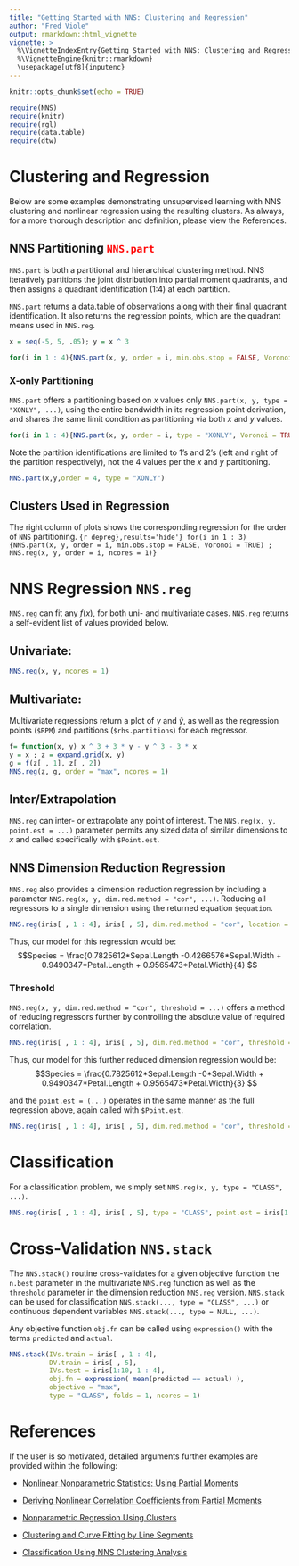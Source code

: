 ---
title: "Getting Started with NNS: Clustering and Regression"
author: "Fred Viole"
output: rmarkdown::html_vignette
vignette: >
  %\VignetteIndexEntry{Getting Started with NNS: Clustering and Regression}
  %\VignetteEngine{knitr::rmarkdown}
  \usepackage[utf8]{inputenc}
---

```{r setup, include=FALSE}
knitr::opts_chunk$set(echo = TRUE)
```

```{r setup2, message=FALSE}
require(NNS)
require(knitr)
require(rgl)
require(data.table)
require(dtw)
```


# Clustering and Regression
Below are some examples demonstrating unsupervised learning with NNS clustering and nonlinear regression using the resulting clusters.  As always, for a more thorough description and definition, please view the References.

## NNS Partitioning <span style="color:red">`NNS.part`</span>
`NNS.part` is both a partitional and hierarchical clustering method.  NNS iteratively partitions the joint distribution into partial moment quadrants, and then assigns a quadrant identification (1:4) at each partition.

`NNS.part` returns a data.table of observations along with their final quadrant identification.  It also returns the regression points, which are the quadrant means used in `NNS.reg`.
```{r linear}
x = seq(-5, 5, .05); y = x ^ 3

for(i in 1 : 4){NNS.part(x, y, order = i, min.obs.stop = FALSE, Voronoi = TRUE)}
```


### X-only Partitioning
`NNS.part` offers a partitioning based on $x$ values only `NNS.part(x, y, type = "XONLY", ...)`, using the entire bandwidth in its regression point derivation, and shares the same limit condition as partitioning via both $x$ and $y$ values.
```{r x part,results='hide'}
for(i in 1 : 4){NNS.part(x, y, order = i, type = "XONLY", Voronoi = TRUE)}
```

Note the partition identifications are limited to 1's and 2's (left and right of the partition respectively), not the 4 values per the $x$ and $y$ partitioning.
```{r res2, echo=FALSE}
NNS.part(x,y,order = 4, type = "XONLY")
```

## Clusters Used in Regression
The right column of plots shows the corresponding regression for the order of `NNS` partitioning.
```{r depreg},results='hide'}
for(i in 1 : 3){NNS.part(x, y, order = i, min.obs.stop = FALSE, Voronoi = TRUE) ; NNS.reg(x, y, order = i, ncores = 1)}
```


# NNS Regression `NNS.reg`
`NNS.reg` can fit any $f(x)$, for both uni- and multivariate cases.  `NNS.reg` returns a self-evident list of values provided below.

## Univariate:
```{r nonlinear,fig.width=5,fig.height=3,fig.align = "center"}
NNS.reg(x, y, ncores = 1)
```

## Multivariate:
Multivariate regressions return a plot of $y$ and $\hat{y}$, as well as the regression points (`$RPM`) and partitions (`$rhs.partitions`) for each regressor.
```{r nonlinear multi,fig.width=5,fig.height=3,fig.align = "center"}
f= function(x, y) x ^ 3 + 3 * y - y ^ 3 - 3 * x
y = x ; z = expand.grid(x, y)
g = f(z[ , 1], z[ , 2])
NNS.reg(z, g, order = "max", ncores = 1)
```

## Inter/Extrapolation
`NNS.reg` can inter- or extrapolate any point of interest.  The `NNS.reg(x, y, point.est = ...)` parameter permits any sized data of similar dimensions to $x$ and called specifically with `$Point.est`.


## NNS Dimension Reduction Regression
`NNS.reg` also provides a dimension reduction regression by including a parameter `NNS.reg(x, y, dim.red.method = "cor", ...)`.  Reducing all regressors to a single dimension using the returned equation `$equation`.
```{r nonlinear_class,fig.width=5,fig.height=3,fig.align = "center", message = FALSE}
NNS.reg(iris[ , 1 : 4], iris[ , 5], dim.red.method = "cor", location = "topleft", ncores = 1)$equation
```
Thus, our model for this regression would be:
$$Species = \frac{0.7825612*Sepal.Length -0.4266576*Sepal.Width +	0.9490347*Petal.Length + 0.9565473*Petal.Width}{4} $$


### Threshold
`NNS.reg(x, y, dim.red.method = "cor", threshold = ...)` offers a method of reducing regressors further by controlling the absolute value of required correlation.
```{r nonlinear class threshold,fig.width=5,fig.height=3,fig.align = "center"}
NNS.reg(iris[ , 1 : 4], iris[ , 5], dim.red.method = "cor", threshold = .75, location = "topleft", ncores = 1)$equation
```
Thus, our model for this further reduced dimension regression would be:
$$Species = \frac{0.7825612*Sepal.Length -0*Sepal.Width +	0.9490347*Petal.Length + 0.9565473*Petal.Width}{3} $$

and the `point.est = (...)` operates in the same manner as the full regression above, again called with `$Point.est`.
```{r final,fig.width=5,fig.height=3,fig.align = "center"}
NNS.reg(iris[ , 1 : 4], iris[ , 5], dim.red.method = "cor", threshold = .75, point.est = iris[1 : 10, 1 : 4], location = "topleft", ncores = 1)$Point.est
```


# Classification
For a classification problem, we simply set `NNS.reg(x, y, type = "CLASS", ...)`.

```{r class,fig.width=5,fig.height=3,fig.align = "center", message=FALSE}
NNS.reg(iris[ , 1 : 4], iris[ , 5], type = "CLASS", point.est = iris[1:10, 1 : 4], location = "topleft", ncores = 1)$Point.est
```


# Cross-Validation `NNS.stack`
The `NNS.stack()` routine cross-validates for a given objective function the `n.best` parameter in the multivariate `NNS.reg` function as well as the `threshold` parameter in the dimension reduction `NNS.reg` version.  `NNS.stack` can be used for classification `NNS.stack(..., type = "CLASS", ...)` or continuous dependent variables `NNS.stack(..., type = NULL, ...)`.

Any objective function `obj.fn` can be called using `expression()` with the terms `predicted` and `actual`.

```{r stack,fig.width=5,fig.height=3,fig.align = "center", message=FALSE}
NNS.stack(IVs.train = iris[ , 1 : 4], 
          DV.train = iris[ , 5], 
          IVs.test = iris[1:10, 1 : 4],
          obj.fn = expression( mean(predicted == actual) ),
          objective = "max",
          type = "CLASS", folds = 1, ncores = 1)
```

# References
If the user is so motivated, detailed arguments further examples are provided within the following:

* [Nonlinear Nonparametric Statistics: Using Partial Moments](http://a.co/5bpHvUg)

* [Deriving Nonlinear Correlation Coefficients from Partial Moments](https://ssrn.com/abstract=2148522)

* [Nonparametric Regression Using Clusters](http://rdcu.be/tz0J)

* [Clustering and Curve Fitting by Line Segments](https://ssrn.com/abstract=2861339)

* [Classification Using NNS Clustering Analysis](https://ssrn.com/abstract=2864711)
